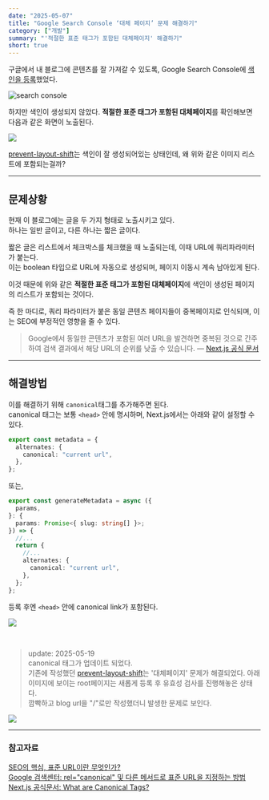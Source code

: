 ```yaml
---
date: "2025-05-07"
title: "Google Search Console ‘대체 페이지’ 문제 해결하기"
category: ["개발"]
summary: "'적절한 표준 태그가 포함된 대체페이지' 해결하기"
short: true
---
```


구글에서 내 블로그에 콘텐츠를 잘 가져갈 수 있도록, Google Search Console에 [색인을 등록](https://geuni620.github.io/blog/2023/8/6/google-search-console/)했었다.

![search console](./search-console-1.png)

하지만 색인이 생성되지 않았다. **적절한 표준 태그가 포함된 대체페이지**를 확인해보면 다음과 같은 화면이 노출된다.

![](./search-console-2.png)

[prevent-layout-shift](https://www.geuni.me/blog/2025/03/22/prevent-layout-shift)는 색인이 잘 생성되어있는 상태인데, 왜 위와 같은 이미지 리스트에 포함되는걸까?

---

## 문제상황

현재 이 블로그에는 글을 두 가지 형태로 노출시키고 있다.  
하나는 일반 글이고, 다른 하나는 짧은 글이다.

짧은 글은 리스트에서 체크박스를 체크했을 때 노출되는데, 이때 URL에 쿼리파라미터가 붙는다.  
이는 boolean 타입으로 URL에 자동으로 생성되며, 페이지 이동시 계속 남아있게 된다.

이것 때문에 위와 같은 **적절한 표준 태그가 포함된 대체페이지**에 색인이 생성된 페이지의 리스트가 포함되는 것이다.

즉 한 마디로, 쿼리 파라미터가 붙은 동일 콘텐츠 페이지들이 중복페이지로 인식되며, 이는 SEO에 부정적인 영향을 줄 수 있다.

> Google에서 동일한 콘텐츠가 포함된 여러 URL을 발견하면 중복된 것으로 간주하여 검색 결과에서 해당 URL의 순위를 낮출 수 있습니다.
> — [Next.js 공식 문서](https://nextjs.org/learn/seo/canonical)

---

## 해결방법

이를 해결하기 위해 `canonical`태그를 추가해주면 된다.  
canonical 태그는 보통 `<head>` 안에 명시하며, Next.js에서는 아래와 같이 설정할 수 있다.

```ts
export const metadata = {
  alternates: {
    canonical: "current url",
  },
};
```

또는,

```ts
export const generateMetadata = async ({
  params,
}: {
  params: Promise<{ slug: string[] }>;
}) => {
  //...
  return {
    //...
    alternates: {
      canonical: "current url",
    },
  };
};
```

등록 후엔 `<head>` 안에 canonical link가 포함된다.

![](./canonical.png)

<br />

> update: 2025-05-19  
> canonical 태그가 업데이트 되었다.  
> 기존에 작성했던 [prevent-layout-shift](https://www.geuni.me/blog/2025/05/07/blog-seo?showShort=true)는 '대체페이지' 문제가 해결되었다.
> 아래 이미지에 보이는 root페이지는 새롭게 등록 후 유효성 검사를 진행해놓은 상태다.  
> 깜빡하고 blog url을 "/"로만 작성했더니 발생한 문제로 보인다.

![](./update-250519.png)

---

### 참고자료

[SEO의 핵심, 표준 URL이란 무엇인가?](https://osoma.kr/blog/canonical-url/)  
[Google 검색센터: rel="canonical" 및 다른 메서드로 표준 URL을 지정하는 방법](https://developers.google.com/search/docs/crawling-indexing/consolidate-duplicate-urls?hl=ko)  
[Next.js 공식문서: What are Canonical Tags?](https://nextjs.org/learn/seo/canonical)
